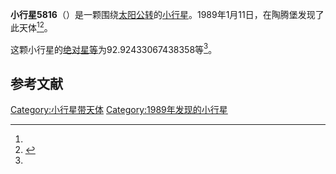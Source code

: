 {{Infobox planet
| bgcolour = #FFFFC0
| name = 5816 Potsdam
| symbol = 
| image = 
| caption = 
| discovery = yes
| discovery_ref = 
| discoverer = {{link-en|佛蒙特·伯根|Freimut Börngen}}
| discovery_site = [[陶腾堡|陶腾堡]] 
| discovered = 1989年1月11日
| designations = yes
| mp_name = 
| named_after = 
| alt_names = 1989 AO6/ 1987 SQ14
| mp_category = [[主带小行星|主带小行星]]
| orbit_ref = <ref name="a">[http://ssd.jpl.nasa.gov/sbdb.cgi?sstr=5816 5816 Potsdam] {{Wayback|url=http://ssd.jpl.nasa.gov/sbdb.cgi?sstr=5816 |date=20120417032145 }}，小行星數據庫瀏覽器（JPL Small-Body Database Browser）－[[美国国家航空航天局|美国国家航空航天局]]喷气推进实验室</ref>
| epoch = 2456400.5 (2013年4月18日更新)
| aphelion = {{convert|3.322183643080308|AU|km|3|abbr=on|lk=out}}
| perihelion = {{convert|2.79624655643258|AU|km|3|abbr=on}}
| semimajor = {{convert|3.059215099756444|AU|km|3|abbr=on}}
| eccentricity = 0.085959481
| period = 1954.399974 [[日|日]]<br />5.35[[儒略年|儒略年]]
| avg_speed = 
| inclination = 8.595818995086841
| asc_node = 317.0129673091312
| mean_anomaly = 
| arg_peri = 92.92433067438358
| satellites = 
| physical_characteristics = yes
| dimensions = 
| mass = 
| density = 
| surface_grav = 
| escape_velocity = 
| sidereal_day = 
| axial_tilt = 
| pole_ecliptic_lat = 
| pole_ecliptic_lon = 
| albedo = 
| temperatures= 
| temp_name1 = 
| mean_temp_1 = 
| max_temp_1 = 
| temp_name2 = 
| max_temp_2 = 
| spectral_type = 
| abs_magnitude = 92.92433067438358
}}

'''小行星5816'''（{{lang-en|5816 Potsdam}}）是一颗围绕[[太阳|太阳]][[公转|公转]]的[[小行星|小行星]]。1989年1月11日，{{link-en|佛蒙特·伯根|Freimut Börngen}}在陶腾堡发现了此天体<ref name="a" /><ref>{{cite news|title=小行星列表|url=http://cfa-www.harvard.edu/iau/lists/NumberedMPs.txt|accessdate=2013-07-08|newspaper=哈佛大学|archive-date=2008-05-17|archive-url=https://web.archive.org/web/20080517010638/http://cfa-www.harvard.edu/iau/lists/NumberedMPs.txt|dead-url=no}}</ref>。

这颗小行星的[[绝对星等|绝对星等]]为92.92433067438358等<ref name="a" />。

==参考文献==
{{reflist}}
{{Minor Planet Number|[[小行星5815|小行星5815]]|[[小行星5817|小行星5817]]}}

{{小天体}}

[[Category:小行星带天体|Category:小行星带天体]]
[[Category:1989年发现的小行星|Category:1989年发现的小行星]]

{{asteroid-stub}}